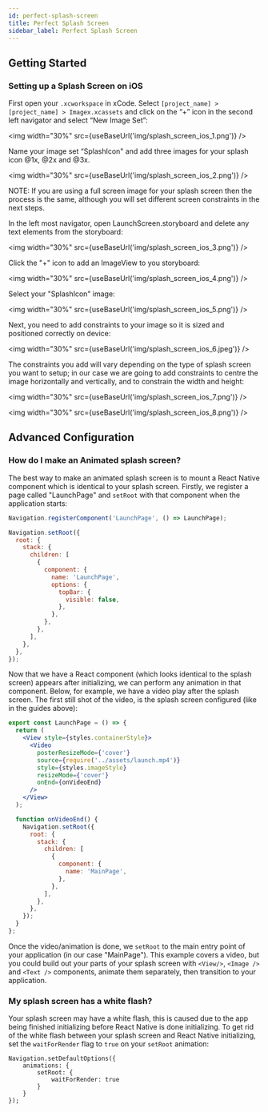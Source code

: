 ```yaml
---
id: perfect-splash-screen
title: Perfect Splash Screen
sidebar_label: Perfect Splash Screen
---
```



## Getting Started

### Setting up a Splash Screen on iOS

First open your `.xcworkspace` in xCode. Select `[project_name] > [project_name] > Imagex.xcassets` and click on the “+” icon in the second left navigator and select “New Image Set”:

<img width="30%" src={useBaseUrl('img/splash_screen_ios_1.png')} />

Name your image set “SplashIcon" and add three images for your splash icon @1x, @2x and @3x.

<img width="30%" src={useBaseUrl('img/splash_screen_ios_2.png')} />

NOTE: If you are using a full screen image for your splash screen then the process is the same, although you will set different screen constraints in the next steps.

In the left most navigator, open LaunchScreen.storyboard and delete any text elements from the storyboard:

<img width="30%" src={useBaseUrl('img/splash_screen_ios_3.png')} />

Click the "+" icon to add an ImageView to you storyboard:

<img width="30%" src={useBaseUrl('img/splash_screen_ios_4.png')} />

Select your "SplashIcon" image:

<img width="30%" src={useBaseUrl('img/splash_screen_ios_5.png')} />

Next, you need to add constraints to your image so it is sized and positioned correctly on device:

<img width="30%" src={useBaseUrl('img/splash_screen_ios_6.jpeg')} />

The constraints you add will vary depending on the type of splash screen you want to setup; in our case we are going to add constraints to centre the image horizontally and vertically, and to constrain the width and height:

<img width="30%" src={useBaseUrl('img/splash_screen_ios_7.png')} />

<img width="30%" src={useBaseUrl('img/splash_screen_ios_8.png')} />

## Advanced Configuration

### How do I make an Animated splash screen?

The best way to make an animated splash screen is to mount a React Native component which is identical to your splash screen. Firstly, we register a page called "LaunchPage" and `setRoot` with that component when the application starts:

```js
Navigation.registerComponent('LaunchPage', () => LaunchPage);

Navigation.setRoot({
  root: {
    stack: {
      children: [
        {
          component: {
            name: 'LaunchPage',
            options: {
              topBar: {
                visible: false,
              },
            },
          },
        },
      ],
    },
  },
});
```

Now that we have a React component (which looks identical to the splash screen) appears after initializing, we can
perform any animation in that component. Below, for example, we have a video play after the splash screen. The first
still shot of the video, is the splash screen configured (like in the guides above):

```jsx
export const LaunchPage = () => {
  return (
    <View style={styles.containerStyle}>
      <Video
        posterResizeMode={'cover'}
        source={require('../assets/launch.mp4')}
        style={styles.imageStyle}
        resizeMode={'cover'}
        onEnd={onVideoEnd}
      />
    </View>
  );

  function onVideoEnd() {
    Navigation.setRoot({
      root: {
        stack: {
          children: [
            {
              component: {
                name: 'MainPage',
              },
            },
          ],
        },
      },
    });
  }
};
```

Once the video/animation is done, we `setRoot` to the main entry point of your application (in our case "MainPage"). This example covers
a video, but you could build out your parts of your splash screen with `<View/>`, `<Image />` and `<Text />` components, animate them separately,
then transition to your application.

### My splash screen has a white flash?

Your splash screen may have a white flash, this is caused due to the app being finished initializing before React Native is done initializing.
To get rid of the white flash between your splash screen and React Native initializing, set the `waitForRender` flag to `true` on your `setRoot` animation:

```
Navigation.setDefaultOptions({
    animations: {
        setRoot: {
            waitForRender: true
        }
    }
});
```
